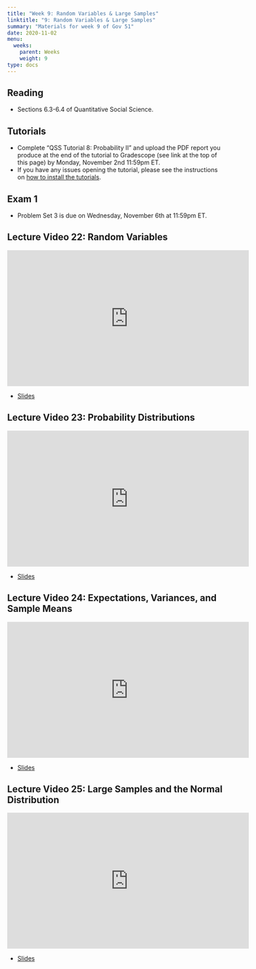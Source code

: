 ```yaml
---
title: "Week 9: Random Variables & Large Samples"
linktitle: "9: Random Variables & Large Samples"
summary: "Materials for week 9 of Gov 51"
date: 2020-11-02
menu:
  weeks:
    parent: Weeks
    weight: 9
type: docs
---
```


## Reading

- Sections 6.3-6.4 of Quantitative Social Science.

## Tutorials

- Complete "QSS Tutorial 8: Probability II" and upload the PDF report you produce at the end of the tutorial to Gradescope (see link at the top of this page) by Monday, November 2nd 11:59pm ET. 
- If you have any issues opening the tutorial, please see the instructions on [how to install the tutorials](/assignments/tutorials/).

## Exam 1

- Problem Set 3 is due on Wednesday, November 6th at 11:59pm ET. 

## Lecture Video 22: Random Variables

<iframe width="560" height="315" src="https://www.youtube-nocookie.com/embed/biZmmBBToRU" frameborder="0" allow="accelerometer; autoplay; clipboard-write; encrypted-media; gyroscope; picture-in-picture" allowfullscreen></iframe>

- [Slides](/slides/videos/22-rand-var.pdf)

## Lecture Video 23: Probability Distributions 

<iframe width="560" height="315" src="https://www.youtube-nocookie.com/embed/guyIEMyOtqE" frameborder="0" allow="accelerometer; autoplay; clipboard-write; encrypted-media; gyroscope; picture-in-picture" allowfullscreen></iframe>


- [Slides](/slides/videos/23-prob-dist.pdf)

## Lecture Video 24: Expectations, Variances, and Sample Means

<iframe width="560" height="315" src="https://www.youtube-nocookie.com/embed/nCvsCHmaVLs" frameborder="0" allow="accelerometer; autoplay; clipboard-write; encrypted-media; gyroscope; picture-in-picture" allowfullscreen></iframe>

- [Slides](/slides/videos/24-mean-var.pdf)

## Lecture Video 25: Large Samples and the Normal Distribution

<iframe width="560" height="315" src="https://www.youtube-nocookie.com/embed/X2PEvrm-ij8" frameborder="0" allow="accelerometer; autoplay; clipboard-write; encrypted-media; gyroscope; picture-in-picture" allowfullscreen></iframe>

- [Slides](/slides/videos/25-large-sample.pdf)
